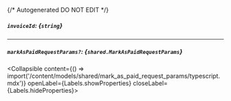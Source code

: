 {/* Autogenerated DO NOT EDIT  */}

##### `invoiceId`: *{`string`}*

---
##### `markAsPaidRequestParams?`: *{`shared.MarkAsPaidRequestParams`}*
<Collapsible content={() => import('/content/models/shared/mark_as_paid_request_params/typescript.mdx')} openLabel={Labels.showProperties} closeLabel={Labels.hideProperties}>
</Collapsible>


